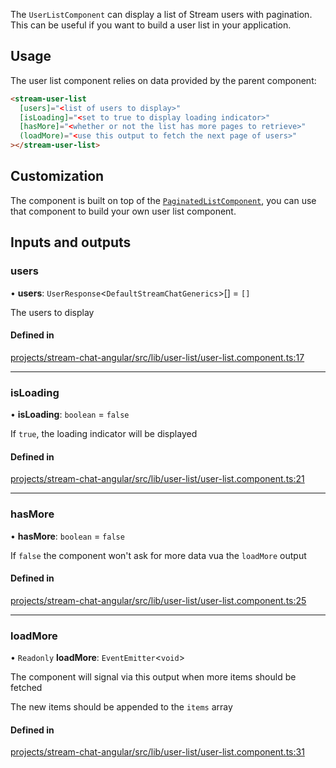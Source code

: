 The `UserListComponent` can display a list of Stream users with pagination. This can be useful if you want to build a user list in your application.

## Usage

The user list component relies on data provided by the parent component:

```html
<stream-user-list
  [users]="<list of users to display>"
  [isLoading]="<set to true to display loading indicator>"
  [hasMore]="<whether or not the list has more pages to retrieve>"
  (loadMore)="<use this output to fetch the next page of users>"
></stream-user-list>
```

## Customization

The component is built on top of the [`PaginatedListComponent`](../../components/PaginatedListComponent.mdx), you can use that component to build your own user list component.

[//]: # "Start of generated content"
## Inputs and outputs 


### users

• **users**: `UserResponse`\<`DefaultStreamChatGenerics`\>[] = `[]`

The users to display

#### Defined in

[projects/stream-chat-angular/src/lib/user-list/user-list.component.ts:17](https://github.com/GetStream/stream-chat-angular/blob/833026e46bd1e2cfa7b1f06865667eab7b303472/projects/stream-chat-angular/src/lib/user-list/user-list.component.ts#L17)

___

### isLoading

• **isLoading**: `boolean` = `false`

If `true`, the loading indicator will be displayed

#### Defined in

[projects/stream-chat-angular/src/lib/user-list/user-list.component.ts:21](https://github.com/GetStream/stream-chat-angular/blob/833026e46bd1e2cfa7b1f06865667eab7b303472/projects/stream-chat-angular/src/lib/user-list/user-list.component.ts#L21)

___

### hasMore

• **hasMore**: `boolean` = `false`

If `false` the component won't ask for more data vua the `loadMore` output

#### Defined in

[projects/stream-chat-angular/src/lib/user-list/user-list.component.ts:25](https://github.com/GetStream/stream-chat-angular/blob/833026e46bd1e2cfa7b1f06865667eab7b303472/projects/stream-chat-angular/src/lib/user-list/user-list.component.ts#L25)

___

### loadMore

• `Readonly` **loadMore**: `EventEmitter`\<`void`\>

The component will signal via this output when more items should be fetched

The new items should be appended to the `items` array

#### Defined in

[projects/stream-chat-angular/src/lib/user-list/user-list.component.ts:31](https://github.com/GetStream/stream-chat-angular/blob/833026e46bd1e2cfa7b1f06865667eab7b303472/projects/stream-chat-angular/src/lib/user-list/user-list.component.ts#L31)

[//]: # "End of generated content"
